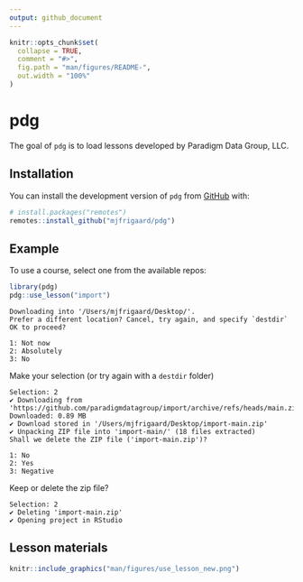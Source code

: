 ```yaml
---
output: github_document
---
```


<!-- README.md is generated from README.Rmd. Please edit that file -->

```r
knitr::opts_chunk$set(
  collapse = TRUE,
  comment = "#>",
  fig.path = "man/figures/README-",
  out.width = "100%"
)
```

# pdg

<!-- badges: start -->
<!-- badges: end -->

The goal of `pdg` is to load lessons developed by Paradigm Data Group, LLC.

## Installation

You can install the development version of `pdg` from [GitHub](https://github.com/) with:

``` r
# install.packages("remotes")
remotes::install_github("mjfrigaard/pdg")
```

## Example

To use a course, select one from the available repos: 

```r
library(pdg)
pdg::use_lesson("import")
```

```
Downloading into '/Users/mjfrigaard/Desktop/'.
Prefer a different location? Cancel, try again, and specify `destdir`
OK to proceed?

1: Not now
2: Absolutely
3: No
```

Make your selection (or try again with a `destdir` folder)

```
Selection: 2
✔ Downloading from 'https://github.com/paradigmdatagroup/import/archive/refs/heads/main.zip'
Downloaded: 0.89 MB  
✔ Download stored in '/Users/mjfrigaard/Desktop/import-main.zip'
✔ Unpacking ZIP file into 'import-main/' (18 files extracted)
Shall we delete the ZIP file ('import-main.zip')?

1: No
2: Yes
3: Negative
```

Keep or delete the zip file? 

```
Selection: 2
✔ Deleting 'import-main.zip'
✔ Opening project in RStudio
```

## Lesson materials 

```r
knitr::include_graphics("man/figures/use_lesson_new.png")
```


